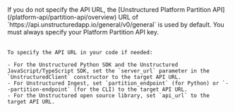 <Info>
    If you do not specify the API URL, the [Unstructured Platform Partition API](/platform-api/partition-api/overview) URL of `https://api.unstructuredapp.io/general/v0/general` is used by default. You must always specify your Platform Partition API key.<br/><br/>
    
    To specify the API URL in your code if needed:
    
    - For the Unstructured Python SDK and the Unstructured JavaScript/TypeScript SDK, set the `server_url` parameter in the `UnstructuredClient` constructor to the target API URL.
    - For Unstructured Ingest, set `partition_endpoint` (for Python) or `--partition-endpoint` (for the CLI) to the target API URL.
    - For the Unstructured open source library, set `api_url` to the target API URL.
</Info>